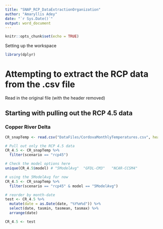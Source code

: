 ```yaml
---
title: "SNAP_RCP_DataExtractionOrganization"
author: "Amaryllis Adey"
date: "`r Sys.Date()`"
output: word_document
---
```


```r
knitr::opts_chunk$set(echo = TRUE)
```

Setting up the workspace
```r
library(dplyr)
```

# Attempting to extract the RCP data from the .csv file

Read in the original file (with the header removed)

## Starting with pulling out the RCP 4.5 data

### Copper River Delta


```r
CR_snapTemp <- read.csv("DataFiles/CordovaMonthlyTemperatures.csv", header = TRUE)

# Pull out only the RCP 4.5 data
CR_4.5 <- CR_snapTemp %>%
  filter(scenario == "rcp45")

# Check the model options here
unique(CR_4.5$model) # "5ModelAvg"  "GFDL-CM3"   "NCAR-CCSM4"

# using the 5ModelAvg for now 
CR_4.5 <- CR_snapTemp %>%
  filter(scenario == "rcp45" & model == "5ModelAvg")

# reorder by month-date
test <- CR_4.5 %>%
  mutate(date = as.Date(date, "%Y%m%d")) %>%
  select(date, tasmin, tasmean, tasmax) %>%
  arrange(date)

CR_4.5 <- test

```

